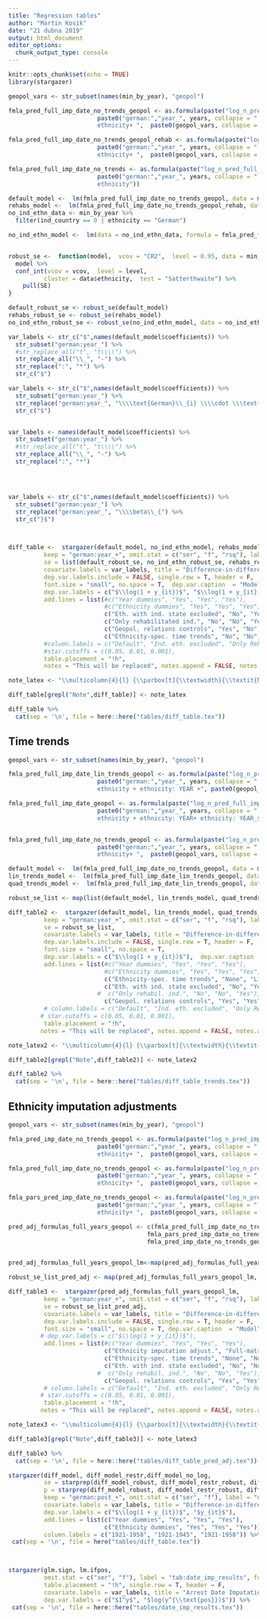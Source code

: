 ```yaml
---
title: "Regression tables"
author: "Martin Kosík"
date: "21 dubna 2019"
output: html_document
editor_options: 
  chunk_output_type: console
---
```


```r
knitr::opts_chunk$set(echo = TRUE)
library(stargazer)
```

```r
geopol_vars <- str_subset(names(min_by_year), "geopol")

fmla_pred_full_imp_date_no_trends_geopol <- as.formula(paste("log_n_pred_full_imp_date ~ ", 
                         paste0("german:","year_", years, collapse = " + "),  "+ as.factor(YEAR) +
                         ethnicity+ ",  paste0(geopol_vars, collapse = " + ")))

fmla_pred_full_imp_date_no_trends_geopol_rehab <- as.formula(paste("log_n_pred_full_imp_date_rehab ~ ", 
                         paste0("german:","year_", years, collapse = " + "),  "+ as.factor(YEAR) +
                         ethnicity+ ",  paste0(geopol_vars, collapse = " + ")))

fmla_pred_full_imp_date_no_trends <- as.formula(paste("log_n_pred_full_imp_date ~ ", 
                         paste0("german:","year_", years, collapse = " + "),  "+ as.factor(YEAR) +
                         ethnicity"))
```


```r
default_model <-  lm(fmla_pred_full_imp_date_no_trends_geopol, data = min_by_year)
rehabs_model <-  lm(fmla_pred_full_imp_date_no_trends_geopol_rehab, data = min_by_year)
no_ind_ethn_data <- min_by_year %>% 
  filter(ind_country == 0 | ethnicity == "German") 

no_ind_ethn_model <-  lm(data = no_ind_ethn_data, formula = fmla_pred_full_imp_date_no_trends)


robust_se <-  function(model,  vcov = "CR2",  level = 0.95, data = min_by_year){
  model %>% 
  conf_int(vcov = vcov,  level = level,
          cluster = data$ethnicity,  test = "Satterthwaite") %>% 
    pull(SE)
}

default_robust_se <- robust_se(default_model)
rehabs_robust_se <- robust_se(rehabs_model)
no_ind_ethn_robust_se <- robust_se(no_ind_ethn_model, data = no_ind_ethn_data)


```


```r
var_labels <- str_c("$",names(default_model$coefficients)) %>% 
  str_subset("german:year_") %>% 
  #str_replace_all("t", "t\\\\") %>% 
  str_replace_all("\\_", "-") %>% 
  str_replace(":", "*") %>% 
  str_c("$")

var_labels <- str_c("$",names(default_model$coefficients)) %>% 
  str_subset("german:year_") %>% 
  str_replace("german:year_", "\\\\text{German}\\_{i} \\\\cdot \\\text{Year}\\_{t}^") %>% 
  str_c("$")


var_labels <- names(default_model$coefficients) %>% 
  str_subset("german:year_") %>% 
  #str_replace_all("t", "t\\\\") %>% 
  str_replace_all("\\_", "-") %>% 
  str_replace(":", "*")




var_labels <- str_c("$",names(default_model$coefficients)) %>% 
  str_subset("german:year_") %>% 
  str_replace("german:year_", "\\\\beta\\_{") %>% 
  str_c("}$")



diff_table <-  stargazer(default_model, no_ind_ethn_model, rehabs_model, 
          keep = "german:year_+", omit.stat = c("ser", "f", "rsq"), label = "dif_table",
          se = list(default_robust_se, no_ind_ethn_robust_se, rehabs_robust_se), 
          covariate.labels = var_labels, title = "Difference-in-differences results",
          dep.var.labels.include = FALSE, single.row = T, header = F,
          font.size = "small", no.space = T,  dep.var.caption  = "Model",
          dep.var.labels = c("$\\log(1 + y_{it})$", "$\\log(1 + y_{it})$"), 
          add.lines = list(#c("Year dummies", "Yes", "Yes", "Yes"),
                           #c("Ethnicity dummies", "Yes", "Yes", "Yes"),
                           c("Eth. with ind. state excluded", "No", "Yes", "No"),
                           c("Only rehabilitated ind.", "No", "No", "Yes"), 
                           c("Geopol. relations controls", "Yes", "No", "Yes"),
                           c("Ethnicity-spec. time trends", "No", "No", "No")),
          #column.labels = c("Default", "Ind. eth. excluded", "Only Rehabs"),
          #star.cutoffs = c(0.05, 0.01, 0.001),
          table.placement = "!h",
          notes = "This will be replaced", notes.append = FALSE, notes.align = "l")

note_latex <- "\\multicolumn{4}{l} {\\parbox[t]{\\textwidth}{\\textit{Notes:} Cluster-robust standard errors are in the parentheses. The coefficients from model (1) are plotted in the figure \\ref{fig:did_effets}, from model (2) in the figure \\ref{fig:did_effets_no_ind_countries}, and from model (3) in the figure \\ref{fig:did_effects_rehabs}. For additional information, refer to the notes of the respective figures. $^{*}$p$<$0.1; $^{**}$p$<$0.05; $^{***}$p$<$0.01}}"

diff_table[grepl("Note",diff_table)] <- note_latex

diff_table %>% 
  cat(sep = '\n', file = here::here("tables/diff_table.tex"))
```


## Time trends 
```r
geopol_vars <- str_subset(names(min_by_year), "geopol")

fmla_pred_full_imp_date_lin_trends_geopol <- as.formula(paste("log_n_pred_full_imp_date ~ ", 
                         paste0("german:","year_", years, collapse = " + "),  "+ as.factor(YEAR) +
                         ethnicity + ethnicity: YEAR +", paste0(geopol_vars, collapse = " + ")))

fmla_pred_full_imp_date_geopol <- as.formula(paste("log_n_pred_full_imp_date ~ ", 
                         paste0("german:","year_", years, collapse = " + "),  "+ as.factor(YEAR) +
                         ethnicity + ethnicity: YEAR+ ethnicity: YEAR_sq + ",  paste0(geopol_vars, collapse = " + ")))


fmla_pred_full_imp_date_no_trends_geopol <- as.formula(paste("log_n_pred_full_imp_date ~ ", 
                         paste0("german:","year_", years, collapse = " + "),  "+ as.factor(YEAR) +
                         ethnicity+ ",  paste0(geopol_vars, collapse = " + ")))
```


```r
default_model <-  lm(fmla_pred_full_imp_date_no_trends_geopol, data = min_by_year)
lin_trends_model <-  lm(fmla_pred_full_imp_date_lin_trends_geopol, data = min_by_year)
quad_trends_model <-  lm(fmla_pred_full_imp_date_lin_trends_geopol, data = min_by_year)

robust_se_list <- map(list(default_model, lin_trends_model, quad_trends_model), robust_se)

```

```r
diff_table2 <-  stargazer(default_model, lin_trends_model, quad_trends_model, 
          keep = "german:year_+", omit.stat = c("ser", "f", "rsq"), label = "dif_table_trends",
          se = robust_se_list, 
          covariate.labels = var_labels, title = "Difference-in-differences results - Ethnicity-specific time trends",
          dep.var.labels.include = FALSE, single.row = T, header = F,
          font.size = "small", no.space = T, 
          dep.var.labels = c("$\\log(1 + y_{it})$"),  dep.var.caption  = "Model",
          add.lines = list(#c("Year dummies", "Yes", "Yes", "Yes"),
                           #c("Ethnicity dummies", "Yes", "Yes", "Yes"),
                           c("Ethnicity-spec. time trends", "None", "Linear", "Quadratic"),
                           c("Eth. with ind. state excluded", "No", "Yes", "No"),
                         #  c("Only rehabil. ind.", "No", "No", "Yes"), 
                           c("Geopol. relations controls", "Yes", "Yes", "Yes")),
          # column.labels = c("Default", "Ind. eth. excluded", "Only Rehabs"),
         # star.cutoffs = c(0.05, 0.01, 0.001),
          table.placement = "!h", 
         notes = "This will be replaced", notes.append = FALSE, notes.align = "l")

note_latex2 <- "\\multicolumn{4}{l} {\\parbox[t]{\\textwidth}{\\textit{Notes:} Cluster-robust standard errors are in the parentheses. The coefficients from these models are plotted in the figure \\ref{fig:did_robustness_time_trends}. For additional information, refer to the notes of the figures \\ref{fig:did_robustness_time_trends}. $^{*}$p$<$0.1; $^{**}$p$<$0.05; $^{***}$p$<$0.01}}"

diff_table2[grepl("Note",diff_table2)] <- note_latex2

diff_table2 %>% 
  cat(sep = '\n', file = here::here("tables/diff_table_trends.tex"))
```

## Ethnicity imputation adjustments

```r
geopol_vars <- str_subset(names(min_by_year), "geopol")

fmla_pred_imp_date_no_trends_geopol <- as.formula(paste("log_n_pred_imp_date ~ ", 
                         paste0("german:","year_", years, collapse = " + "),  "+ as.factor(YEAR) +
                         ethnicity+ ",  paste0(geopol_vars, collapse = " + ")))

fmla_pred_full_imp_date_no_trends_geopol <- as.formula(paste("log_n_pred_full_imp_date ~ ", 
                         paste0("german:","year_", years, collapse = " + "),  "+ as.factor(YEAR) +
                         ethnicity+ ",  paste0(geopol_vars, collapse = " + ")))

fmla_pars_pred_imp_date_no_trends_geopol <- as.formula(paste("log_n_pred_pars_imp_date ~ ", 
                         paste0("german:","year_", years, collapse = " + "),  "+ as.factor(YEAR) +
                         ethnicity+ ",  paste0(geopol_vars, collapse = " + ")))
```

```r

pred_adj_formulas_full_years_geopol <- c(fmla_pred_full_imp_date_no_trends_geopol,
                                       fmla_pars_pred_imp_date_no_trends_geopol,
                                       fmla_pred_imp_date_no_trends_geopol)


pred_adj_formulas_full_years_geopol_lm<-map(pred_adj_formulas_full_years_geopol, ~lm(formula = ., data = min_by_year))

robust_se_list_pred_adj <- map(pred_adj_formulas_full_years_geopol_lm, robust_se)
```

```r
diff_table3 <-  stargazer(pred_adj_formulas_full_years_geopol_lm, 
          keep = "german:year_+", omit.stat = c("ser", "f", "rsq"), label = "dif_table_pred_adj",
          se = robust_se_list_pred_adj, 
          covariate.labels = var_labels, title = "Difference-in-differences results - Ethnicity Imputation Adjustments",
          dep.var.labels.include = FALSE, single.row = T, header = F,
          font.size = "small", no.space = T, dep.var.caption  = "Model",
         # dep.var.labels = c("$\\log(1 + y_{it})$"), 
          add.lines = list(#c("Year dummies", "Yes", "Yes", "Yes"),
                           c("Ethnicity imputation adjust.", "Full-matrix", "Parsimonoius", "None"),
                           c("Ethnicity-spec. time trends", "None", "None", "None"),
                           c("Eth. with ind. state excluded", "No", "No", "No"),
                         #  c("Only rehabil. ind.", "No", "No", "Yes"), 
                           c("Geopol. relations controls", "Yes", "Yes", "Yes")),
          # column.labels = c("Default", "Ind. eth. excluded", "Only Rehabs"),
         # star.cutoffs = c(0.05, 0.01, 0.001),
          table.placement = "!h", 
         notes = "This will be replaced", notes.append = FALSE, notes.align = "l")

note_latex3 <- "\\multicolumn{4}{l} {\\parbox[t]{\\textwidth}{\\textit{Notes:} Cluster-robust standard errors are in the parentheses. The coefficients from these models are plotted in the figure \\ref{fig:did_robustness_pred_adj}. For additional information, refer to the notes of the figures \\ref{fig:did_robustness_pred_adj}. $^{*}$p$<$0.1; $^{**}$p$<$0.05; $^{***}$p$<$0.01}}"

diff_table3[grepl("Note",diff_table3)] <- note_latex3

diff_table3 %>% 
  cat(sep = '\n', file = here::here("tables/diff_table_pred_adj.tex"))

```









```r
stargazer(diff_model, diff_model_restr,diff_model_no_log,
          se = starprep(diff_model_robust, diff_model_restr_robust, diff_model_no_log_robust),
          p = starprep(diff_model_robust, diff_model_restr_robust, diff_model_no_log_robust, stat = "p.value"),
          keep = "german:post_+", omit.stat = c("ser", "f"), label = "dif_table",
          covariate.labels = var_labels, title = "Difference-in-differences results",
          dep.var.labels = c("$\\log(1 + y_{it})$", "$y_{it}$"), 
          add.lines = list(c("Year dummies", "Yes", "Yes", "Yes"),
                           c("Ethnicity dummies", "Yes", "Yes", "Yes")),
          column.labels = c("1921-1958", "1921-1945", "1921-1958")) %>% 
 cat(sep = '\n', file = here("tables/diff_table.tex"))



stargazer(glm.sign, lm.ifpos, 
          omit.stat = c("ser", "f"), label = "tab:date_imp_results", font.size = "small", no.space = T, 
          table.placement = "!h", single.row = T, header = F,
          covariate.labels = var_labels, title = "Arrest Date Imputation - Model Results",
          dep.var.labels = c("$I^y$", "$log(y^{\\text{pos}})$")) %>% 
 cat(sep = '\n', file = here::here("tables/date_imp_results.tex"))

```

